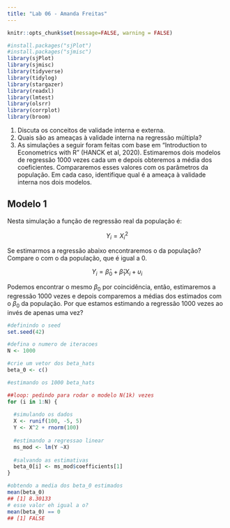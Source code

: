```yaml
---
title: "Lab 06 - Amanda Freitas"
---
```


```r
knitr::opts_chunk$set(message=FALSE, warning = FALSE)
```

```r
#install.packages("sjPlot")
#install.packages("sjmisc")
library(sjPlot)
library(sjmisc)
library(tidyverse)
library(tidylog)
library(stargazer)
library(readxl)
library(lmtest)
library(olsrr)
library(corrplot)
library(broom)
```


1. Discuta os conceitos de validade interna e externa.
2. Quais são as ameaças à validade interna na regressão múltipla?
3. As simulações a seguir foram feitas com base em “Introduction to Econometrics with R” (HANCK et al, 2020). Estimaremos dois modelos de regressão 1000 vezes cada um e depois obteremos a média dos coeficientes. Compararemos esses valores com os parâmetros da população. Em cada caso, identifique qual é a ameaça à validade interna nos dois modelos.

## Modelo 1

Nesta simulação a função de regressão real da população é:

$$Y_{i}=X_{i}^{2}$$

Se estimarmos a regressão abaixo encontraremos o  da população? Compare o  com o da população, que é igual a 0.

$$Y_{i}=\hat{\beta}_{0} + \hat{\beta}_{1}X_{i}+\upsilon _{i}$$

Podemos encontrar o mesmo $\beta_0$ por coincidência, então, estimaremos a regressão 1000 vezes e depois comparemos a médias dos  estimados com o $\beta_0$ da população. Por que estamos estimando a regressão 1000 vezes ao invés de apenas uma vez?

```r
#definindo o seed
set.seed(42)

#defina o numero de iteracoes
N <- 1000

#crie um vetor dos beta_hats
beta_0 <- c()

#estimando os 1000 beta_hats

##loop: pedindo para rodar o modelo N(1k) vezes
for (i in 1:N) {
  
  #simulando os dados
  X <- runif(100, -5, 5)
  Y <- X^2 + rnorm(100)
  
  #estimando a regressao linear
  ms_mod <- lm(Y ~X)
  
  #salvando as estimativas
  beta_0[i] <- ms_mod$coefficients[1]
}

#obtendo a media dos beta_0 estimados
mean(beta_0)
## [1] 8.30133
# esse valor eh igual a o?
mean(beta_0) == 0
## [1] FALSE
```

